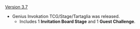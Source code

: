 {{Change History/Header}}
[[Version 3.7]]
* Genius Invokation TCG/Stage/Tartaglia was released.
** Includes 1 '''Invitation Board Stage''' and 1 '''Guest Challenge'''.